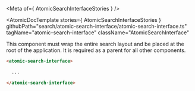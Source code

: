 
<Meta of={ AtomicSearchInterfaceStories } />

<AtomicDocTemplate
  stories={ AtomicSearchInterfaceStories }
  githubPath="search/atomic-search-interface/atomic-search-interface.ts"
  tagName="atomic-search-interface"
  className="AtomicSearchInterface"
>

This component must wrap the entire search layout and be placed at the root of the application. It is required as a parent for all other components.

```html
<atomic-search-interface>
  
  ...

</atomic-search-interface>
```

</AtomicDocTemplate>
